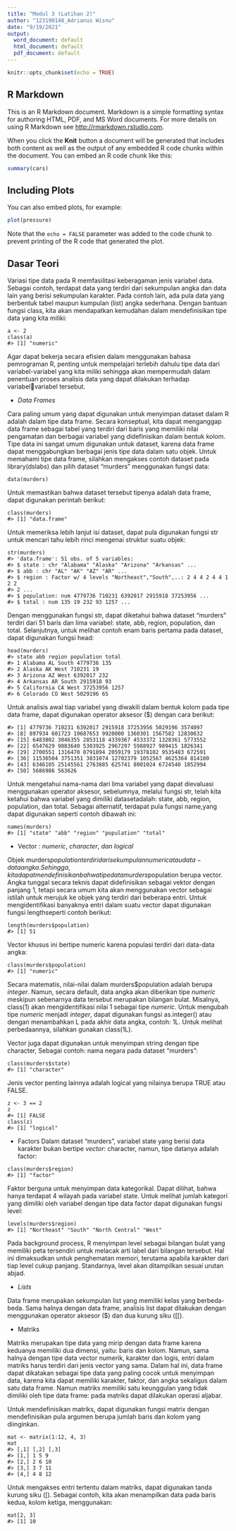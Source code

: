 ---
title: "Modul 3 (Latihan 2)"
author: "123190148_Adrianus Wisnu"
date: "9/19/2021"
output:
  word_document: default
  html_document: default
  pdf_document: default
---

```{r setup, include=FALSE}
knitr::opts_chunk$set(echo = TRUE)
```

## R Markdown

This is an R Markdown document. Markdown is a simple formatting syntax for authoring HTML, PDF, and MS Word documents. For more details on using R Markdown see <http://rmarkdown.rstudio.com>.

When you click the **Knit** button a document will be generated that includes both content as well as the output of any embedded R code chunks within the document. You can embed an R code chunk like this:

```{r cars}
summary(cars)
```

## Including Plots

You can also embed plots, for example:

```{r pressure, echo=FALSE}
plot(pressure)
```

Note that the `echo = FALSE` parameter was added to the code chunk to prevent printing of the R code that generated the plot.

## Dasar Teori
Variasi tipe data pada R memfasilitasi keberagaman jenis variabel data. Sebagai contoh, terdapat data yang terdiri dari sekumpulan angka dan data lain yang berisi sekumpulan karakter. Pada contoh lain, ada pula data yang berbentuk tabel maupun kumpulan (list) angka sederhana. Dengan bantuan fungsi class, kita akan mendapatkan kemudahan dalam mendefinisikan tipe 
data yang kita miliki: 

```
a <- 2 
class(a) 
#> [1] "numeric"
```

Agar dapat bekerja secara efisien dalam menggunakan bahasa pemrograman R, penting untuk mempelajari terlebih dahulu tipe data dari variabel-variabel yang kita miliki sehingga akan mempermudah dalam penentuan proses analisis data yang dapat dilakukan terhadap variabelvariabel tersebut.

- *Data* *Frames*

Cara paling umum yang dapat digunakan untuk menyimpan dataset dalam R adalah dalam tipe data frame. Secara konseptual, kita dapat menganggap data frame sebagai tabel yang terdiri dari baris yang memiliki nilai pengamatan dan berbagai variabel yang didefinisikan dalam bentuk kolom. Tipe data ini sangat umum digunakan untuk dataset, karena data frame dapat menggabungkan berbagai jenis tipe data dalam satu objek. Untuk memahami tipe data frame, silahkan mengakses contoh dataset pada library(dslabs) dan pilih dataset “murders” menggunakan fungsi data:
```
data(murders)
```
Untuk memastikan bahwa dataset tersebut tipenya adalah data frame, dapat digunakan perintah berikut:
```
class(murders) 
#> [1] "data.frame"
```
Untuk memeriksa lebih lanjut isi dataset, dapat pula digunakan fungsi str untuk mencari tahu lebih rinci mengenai struktur suatu objek:
```
str(murders) 
#> 'data.frame': 51 obs. of 5 variables: 
#> $ state : chr "Alabama" "Alaska" "Arizona" "Arkansas" ... 
#> $ abb : chr "AL" "AK" "AZ" "AR" ... 
#> $ region : Factor w/ 4 levels "Northeast","South",..: 2 4 4 2 4 4 1 2 2 
#> 2 ... 
#> $ population: num 4779736 710231 6392017 2915918 37253956 ... 
#> $ total : num 135 19 232 93 1257 ...
```
Dengan menggunakan fungsi str, dapat diketahui bahwa dataset “murders” terdiri dari 51 baris dan lima variabel: state, abb, region, population, dan total. Selanjutnya, untuk melihat contoh enam baris pertama pada dataset, dapat digunakan fungsi head:
```
head(murders) 
#> state abb region population total 
#> 1 Alabama AL South 4779736 135 
#> 2 Alaska AK West 710231 19 
#> 3 Arizona AZ West 6392017 232 
#> 4 Arkansas AR South 2915918 93 
#> 5 California CA West 37253956 1257 
#> 6 Colorado CO West 5029196 65
```
Untuk analisis awal tiap variabel yang diwakili dalam bentuk kolom pada tipe data frame, dapat digunakan operator aksesor ($) dengan cara berikut:
```
#> [1] 4779736 710231 6392017 2915918 37253956 5029196 3574097 
#> [8] 897934 601723 19687653 9920000 1360301 1567582 12830632 
#> [15] 6483802 3046355 2853118 4339367 4533372 1328361 5773552 
#> [22] 6547629 9883640 5303925 2967297 5988927 989415 1826341 
#> [29] 2700551 1316470 8791894 2059179 19378102 9535483 672591 
#> [36] 11536504 3751351 3831074 12702379 1052567 4625364 814180 
#> [43] 6346105 25145561 2763885 625741 8001024 6724540 1852994 
#> [50] 5686986 563626
```

Untuk mengetahui nama-nama dari lima variabel yang dapat dievaluasi menggunakan operator aksesor, sebelumnya, melalui fungsi str, telah kita ketahui bahwa variabel yang dimiliki datasetadalah: state, abb, region, population, dan total. Sebagai alternatif, terdapat pula fungsi name,yang dapat digunakan seperti contoh dibawah ini:
```
names(murders) 
#> [1] "state" "abb" "region" "population" "total"
```

- Vector : *numeric*, *character*, *dan* *logical*

Objek murders$population terdiri dari sekumpulan numeric atau data-data angka. Sehingga, kita dapat mendefinisikan bahwa tipe data murders$population berupa vector. Angka tunggal secara teknis dapat didefinisikan sebagai vektor dengan panjang 1, tetapi secara umum kita akan menggunakan vector sebagai istilah untuk merujuk ke objek yang terdiri dari beberapa entri. Untuk mengidentifikasi banyaknya entri dalam suatu vector dapat digunakan fungsi lengthseperti contoh berikut:
```
length(murders$population) 
#> [1] 51
```

Vector khusus ini bertipe numeric karena populasi terdiri dari data-data angka:
```
class(murders$population) 
#> [1] "numeric"
```

Secara matematis, nilai-nilai dalam murders$population adalah berupa *integer*. Namun, secara default, data angka akan diberikan tipe *numeric* meskipun sebenarnya data tersebut merupakan bilangan bulat. Misalnya, class(1) akan mengidentifikasi nilai 1 sebagai tipe *numeric*. Untuk mengubah tipe *numeric* menjadi *integer*, dapat digunakan fungsi as.integer() atau dengan menambahkan L pada akhir data angka, contoh: 1L. Untuk melihat perbedaannya, silahkan gunakan class(1L). 

Vector juga dapat digunakan untuk menyimpan string dengan tipe character, Sebagai contoh: nama negara pada dataset “murders”:

```
class(murders$state) 
#> [1] "character"
```

Jenis vector penting lainnya adalah logical yang nilainya berupa TRUE atau FALSE.
```
z <- 3 == 2 
z 
#> [1] FALSE 
class(z) 
#> [1] "logical"
```

- Factors
Dalam dataset “murders”, variabel state yang berisi data karakter bukan bertipe *vector*: character, namun, tipe datanya adalah factor:
```
class(murders$region) 
#> [1] "factor"
```

Faktor berguna untuk menyimpan data kategorikal. Dapat dilihat, bahwa hanya terdapat 4 wilayah pada variabel state. Untuk melihat jumlah kategori yang dimiliki oleh variabel dengan tipe data factor dapat digunakan fungsi level:
```
levels(murders$region) 
#> [1] "Northeast" "South" "North Central" "West"
```

Pada background process, R menyimpan level sebagai bilangan bulat yang memiliki peta tersendiri untuk melacak arti label dari bilangan tersebut. Hal ini dimaksudkan untuk penghematan memori, terutama apabila karakter dari tiap level cukup panjang. Standarnya, level akan ditampilkan sesuai urutan abjad.

- *Lists*

Data frame merupakan sekumpulan list yang memiliki kelas yang berbeda-beda. Sama halnya dengan data frame, analisis list dapat dilakukan dengan menggunakan operator aksesor ($) dan dua kurung siku ([[).

- Matriks

Matriks merupakan tipe data yang mirip dengan data frame karena keduanya memiliki dua dimensi, yaitu: baris dan kolom. Namun, sama halnya dengan tipe data vector numerik, karakter dan logis, entri dalam matriks harus terdiri dari jenis vector yang sama. Dalam hal ini, data frame dapat dikatakan sebagai tipe data yang paling cocok untuk menyimpan data, karena kita dapat memiliki karakter, faktor, dan angka sekaligus dalam satu data frame. Namun matriks memiliki satu keunggulan yang tidak dimiliki oleh tipe data frame: pada matriks dapat dilakukan operasi 
aljabar.

Untuk mendefinisikan matriks, dapat digunakan fungsi matrix dengan mendefinisikan pula argumen berupa jumlah baris dan kolom yang diinginkan.
```
mat <- matrix(1:12, 4, 3) 
mat 
#> [,1] [,2] [,3] 
#> [1,] 1 5 9 
#> [2,] 2 6 10 
#> [3,] 3 7 11 
#> [4,] 4 8 12
```

Untuk mengakses entri tertentu dalam matriks, dapat digunakan tanda kurung siku ([). Sebagai contoh, kita akan menampilkan data pada baris kedua, kolom ketiga, menggunakan:
```
mat[2, 3] 
#> [1] 10
```